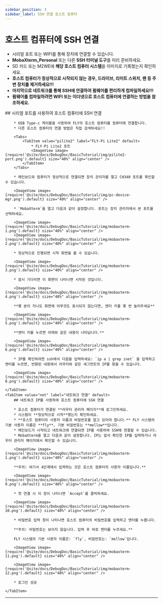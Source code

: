 ```yaml
---
sidebar_position: 3
sidebar_label: SSH 연결 호스트 컴퓨터
---
```






# 호스트 컴퓨터에 SSH 연결


* 시리얼 포트 또는 WIFI를 통해 장치에 연결할 수 있습니다.
* **MobaXterm_Personal** 또는 다른 **SSH 터미널 도구**를 미리 준비하세요.
* SD 카드 또는 M2WE에 **해당 호스트 컴퓨터 시스템**을 이미지로 기록했는지 확인하세요.
* **호스트 컴퓨터가 정상적으로 시작되지 않는 경우, 드라이브, 리미트 스위치, 팬 등 주변 장치를 제거하세요!!!**
* **마지막으로 네트워크를 통해 SSH에 연결하여 펌웨어를 편리하게 컴파일하세요!!!**
* **펌웨어를 컴파일하려면 WIFI 또는 이더넷으로 호스트 컴퓨터에 연결하는 방법을 참조하세요.**

<Tabs>
    <TabItem value="serial" label="시리얼 연결" default>
        ## 시리얼 포트를 사용하여 호스트 컴퓨터에 SSH 연결

        * USB Type-c 케이블을 사용하여 FLY의 호스트 컴퓨터를 컴퓨터에 연결합니다.
        * 다른 호스트 컴퓨터의 연결 방법은 직접 검색하세요!!

        <Tabs>
            <TabItem value="pilite2" label="FLY-Pi Lite2" default>
                * FLY-Pi Lite2 포트
                <ImageView image={require('@site/docs/DebugDoc/BasicTutorial/img/pilite2-port.png').default} size="40%" align="center" />
            </TabItem>
        </Tabs>

        * 메인보드와 컴퓨터가 정상적으로 연결되면 장치 관리자를 열고 CH340 포트를 확인할 수 있습니다.

        <ImageView image={require('@site/docs/DebugDoc/BasicTutorial/img/pc-device-mgr.png').default} size="40%" align="center" />

        * `MobaXterm`을 열고 다음과 같이 설정합니다. 포트는 장치 관리자에서 본 포트를 선택하세요.

        <ImageView image={require('@site/docs/DebugDoc/BasicTutorial/img/mobaxterm-1.png').default} size="40%" align="center" />
        <ImageView image={require('@site/docs/DebugDoc/BasicTutorial/img/mobaxterm-2.png').default} size="40%" align="center" />

        * 정상적으로 진행되면 시작 화면을 볼 수 있습니다.

        <ImageView image={require('@site/docs/DebugDoc/BasicTutorial/img/mobaxterm-3.png').default} size="40%" align="center" />

        * 잠시 기다리면 이 화면이 나타나면 시작된 것입니다.

        <ImageView image={require('@site/docs/DebugDoc/BasicTutorial/img/mobaxterm-4.png').default} size="40%" align="center" />

        **몇 분이 지나도 화면에 아무것도 표시되지 않는다면, 엔터 키를 몇 번 눌러주세요**

        <ImageView image={require('@site/docs/DebugDoc/BasicTutorial/img/mobaxterm-5.png').default} size="40%" align="center" />

        **엔터 키를 누르면 아래와 같은 내용이 나타납니다.**

        <ImageView image={require('@site/docs/DebugDoc/BasicTutorial/img/mobaxterm-6.png').default} size="40%" align="center" />

        * IP를 확인하려면 ssh에서 다음을 입력하세요: `ip a | grep inet` 을 입력하고 엔터를 누르면, 반환된 내용에서 라우터와 같은 세그먼트의 IP를 찾을 수 있습니다.

        <ImageView image={require('@site/docs/DebugDoc/BasicTutorial/img/mobaxterm-8.png').default} size="40%" align="center" />

    </TabItem>
    <TabItem value="net" label="네트워크 연결" default>
        ## 네트워크 IP를 사용하여 호스트 컴퓨터에 SSH 연결

        * 호스트 컴퓨터가 연결된 **라우터 관리자 페이지**에 로그인하세요.
        * 시스템이 **정상적으로 시작**했는지 확인하세요.
        * **호스트 컴퓨터의 사용자 이름과 비밀번호를 알고 있어야 합니다.** FLY 시스템의 기본 사용자 이름은 **fly**, 기본 비밀번호는 **mellow**입니다.
        * 메인보드가 시작되고 네트워크에 연결되면 IP를 사용하여 SSH에 연결할 수 있습니다.
        * MobaXterm을 열고 다음과 같이 설정합니다. IP는 앞서 확인한 IP를 입력하거나 라우터 관리자 페이지에서 확인할 수 있습니다.

        <ImageView image={require('@site/docs/DebugDoc/BasicTutorial/img/mobaxterm-1.png').default} size="40%" align="center" />

        **주의: 여기서 4단계에서 입력하는 것은 호스트 컴퓨터의 사용자 이름입니다.**

        <ImageView image={require('@site/docs/DebugDoc/BasicTutorial/img/mobaxterm-9.png').default} size="40%" align="center" />

        * 첫 연결 시 이 창이 나타나면 `Accept`를 클릭하세요.

        <ImageView image={require('@site/docs/DebugDoc/BasicTutorial/img/mobaxterm-10.png').default} size="40%" align="center" />

        * 비밀번호 입력 창이 나타나면 호스트 컴퓨터의 비밀번호를 입력하고 엔터를 누릅니다.

        **주의: 비밀번호는 보이지 않습니다. 입력 후 바로 엔터를 누르세요.**

        FLY 시스템의 기본 사용자 이름은: `fly`, 비밀번호는: `mellow`입니다.

        <ImageView image={require('@site/docs/DebugDoc/BasicTutorial/img/mobaxterm-11.png').default} size="40%" align="center" />

        <ImageView image={require('@site/docs/DebugDoc/BasicTutorial/img/mobaxterm-12.png').default} size="40%" align="center" />

        * 로그인 성공

    </TabItem>
</Tabs>

----
